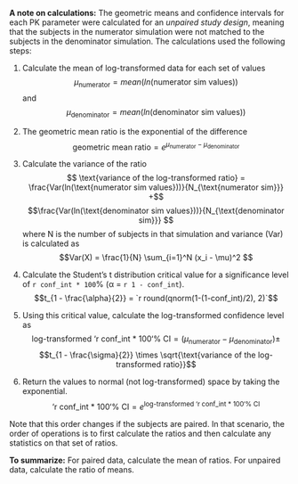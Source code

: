 **A note on calculations:** The geometric means and confidence intervals for each PK parameter were calculated for an *unpaired study design*, meaning that the subjects in the numerator simulation were not matched to the subjects in the denominator simulation. The calculations used the following steps:

1. Calculate the mean of log-transformed data for each set of values $$\mu_\text{numerator}=mean(ln(\text{numerator sim values}))$$ and $$\mu_\text{denominator}=mean(ln(\text{denominator sim values}))$$

2. The geometric mean ratio is the exponential of the difference $$\text{geometric mean ratio} = e^{\mu_\text{numerator} - \mu_\text{denominator}} $$

3. Calculate the variance of the ratio $$ \text{variance of the log-transformed ratio} = \frac{Var(ln(\text{numerator sim values}))}{N_{\text{numerator sim}}} +$$ $$\frac{Var(ln(\text{denominator sim values}))}{N_{\text{denominator sim}}} $$
where N is the number of subjects in that simulation and variance (Var) is calculated as $$Var(X) = \frac{1}{N} \sum_{i=1}^N (x_i - \mu)^2 $$ 

4. Calculate the Student's t distribution critical value for a significance level of `r conf_int * 100`% (&alpha; = `r 1 - conf_int`).  $$t_{1 - \frac{\alpha}{2}} = `r round(qnorm(1-(1-conf_int)/2), 2)`$$

5. Using this critical value, calculate the log-transformed confidence level as $$\text{log-transformed `r conf_int * 100`% CI} = (\mu_\text{numerator} - \mu_\text{denominator}) \pm$$ $$t_{1 - \frac{\sigma}{2}} \times \sqrt{\text{variance of the log-transformed ratio}}$$

6. Return the values to normal (not log-transformed) space by taking the exponential. $$ \text{`r conf_int * 100`% CI} = e^{\text{log-transformed `r conf_int * 100`% CI}}$$

Note that this order changes if the subjects are paired. In that scenario, the order of operations is to first calculate the ratios and then calculate any statistics on that set of ratios. 

**To summarize:** For paired data, calculate the mean of ratios. For unpaired data, calculate the ratio of means.  



